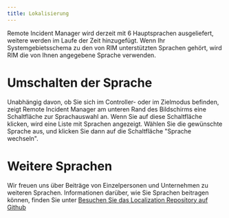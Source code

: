 ```yaml
---
title: Lokalisierung
---
```


Remote Incident Manager wird derzeit mit 6 Hauptsprachen ausgeliefert, weitere werden im Laufe der Zeit hinzugefügt. Wenn Ihr Systemgebietsschema zu den von RIM unterstützten Sprachen gehört, wird RIM die von Ihnen angegebene Sprache verwenden.

# Umschalten der Sprache

Unabhängig davon, ob Sie sich im Controller- oder im Zielmodus befinden, zeigt Remote Incident Manager am unteren Rand des Bildschirms eine Schaltfläche zur Sprachauswahl an. Wenn Sie auf diese Schaltfläche klicken, wird eine Liste mit Sprachen angezeigt. Wählen Sie die gewünschte Sprache aus, und klicken Sie dann auf die Schaltfläche "Sprache wechseln".

# Weitere Sprachen

Wir freuen uns über Beiträge von Einzelpersonen und Unternehmen zu weiteren Sprachen. Informationen darüber, wie Sie Sprachen beitragen können, finden Sie unter [Besuchen Sie das Localization Repository auf Github](https://github.com/PneumaSolutions/rim-localization)
